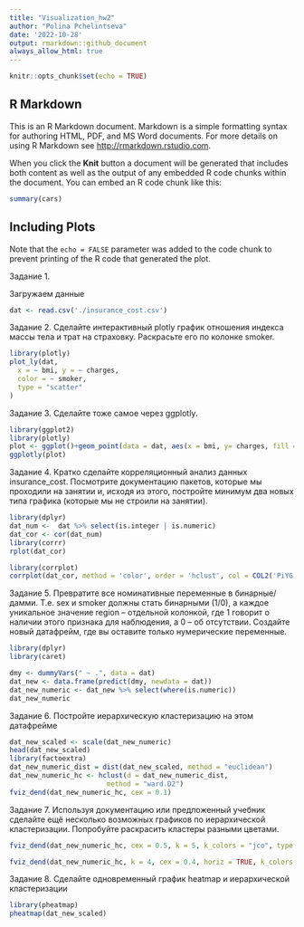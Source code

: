 ```yaml
---
title: "Visualization_hw2"
author: "Polina Pchelintseva"
date: '2022-10-28'
output: rmarkdown::github_document
always_allow_html: true
---
```


```r
knitr::opts_chunk$set(echo = TRUE)
```

## R Markdown

This is an R Markdown document. Markdown is a simple formatting syntax for authoring HTML, PDF, and MS Word documents. For more details on using R Markdown see <http://rmarkdown.rstudio.com>.

When you click the **Knit** button a document will be generated that includes both content as well as the output of any embedded R code chunks within the document. You can embed an R code chunk like this:

```r
summary(cars)
```

## Including Plots



Note that the `echo = FALSE` parameter was added to the code chunk to prevent printing of the R code that generated the plot.



  Задание 1.
  
  Загружаем данные
```r
dat <- read.csv('./insurance_cost.csv')
```



  Задание 2. 
  Сделайте интерактивный plotly график отношения индекса массы тела и трат на
страховку. Раскрасьте его по колонке smoker. 

```r
library(plotly)
plot_ly(dat,
  x = ~ bmi, y = ~ charges,
  color = ~ smoker,
  type = "scatter"
)
```




  Задание 3. 
  Сделайте тоже самое через ggplotly. 
```r
library(ggplot2)
library(plotly)
plot <- ggplot()+geom_point(data = dat, aes(x = bmi, y= charges, fill = smoker)) + theme_minimal()
ggplotly(plot)
```



  Задание 4. 
  Кратко сделайте корреляционный анализ данных insurance_cost. Посмотрите
документацию пакетов, которые мы проходили на занятии и, исходя из этого,
постройте минимум два новых типа графика (которые мы не строили на занятии).

```r
library(dplyr)
dat_num <-  dat %>% select(is.integer | is.numeric)
dat_cor <- cor(dat_num)
library(corrr)
rplot(dat_cor)


```
```r
library(corrplot)
corrplot(dat_cor, method = 'color', order = 'hclust', col = COL2('PiYG'))
```


  Задание 5. 
  Превратите все номинативные переменные в бинарные/дамми. Т.е. sex и smoker
должны стать бинарными (1/0), а каждое уникальное значение region – отдельной
колонкой, где 1 говорит о наличии этого признака для наблюдения, а 0 – об отсутствии. Создайте новый датафрейм, где вы оставите только нумерические переменные.

```r
library(dplyr)
library(caret)

dmy <- dummyVars(" ~ .", data = dat)
dat_new <- data.frame(predict(dmy, newdata = dat))
dat_new_numeric <- dat_new %>% select(where(is.numeric))
dat_new_numeric
```


Задание 6. Постройте иерархическую кластеризацию на этом датафрейме

```r
dat_new_scaled <- scale(dat_new_numeric)
head(dat_new_scaled)
library(factoextra)
dat_new_numeric_dist = dist(dat_new_scaled, method = "euclidean")
dat_new_numeric_hc <- hclust(d = dat_new_numeric_dist, 
                        method = "ward.D2")
fviz_dend(dat_new_numeric_hc, cex = 0.1)
```


  Задание 7. Используя документацию или предложенный
учебник сделайте ещё несколько возможных графиков по иерархической
кластеризации. Попробуйте раскрасить кластеры разными цветами. 

```r
fviz_dend(dat_new_numeric_hc, cex = 0.5, k = 5, k_colors = "jco", type = "circular")
```
```r
fviz_dend(dat_new_numeric_hc, k = 4, cex = 0.4, horiz = TRUE, k_colors = "jco", rect = TRUE, rect_border = "jco", rect_fill = TRUE)
```


Задание 8. Сделайте одновременный график heatmap и иерархической кластеризации

```r
library(pheatmap)
pheatmap(dat_new_scaled)
```





